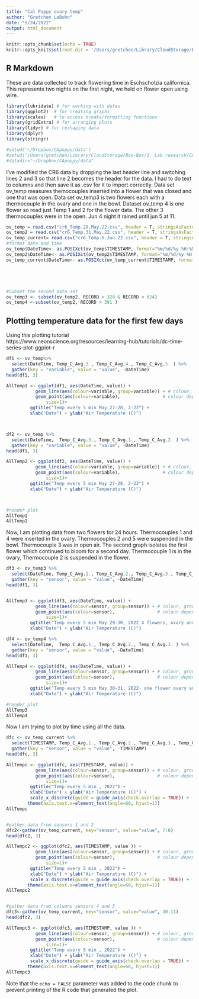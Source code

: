 ```yaml
---
title: "Cal Poppy ovary temp"
author: "Gretchen LeBuhn"
date: "5/24/2022"
output: html_document
---
```


```r
knitr::opts_chunk$set(echo = TRUE)
knitr::opts_knit$set(root.dir = '/Users/gretchen/Library/CloudStorage/Box-Box/1. Lab research/CApoppy/data/fl_temp')
```

## R Markdown

These are data collected to track flowering time in Eschscholzia californica.  This represents two nights on the first night, we held on flower open using wire.

```r
library(lubridate) # for working with dates
library(ggplot2)  # for creating graphs
library(scales)   # to access breaks/formatting functions
library(gridExtra) # for arranging plots
library(tidyr) # for reshaping data
library(dplyr)
library(stringr)


```

```r
#setwd('~/Dropbox/CApoppy/data')
#setwd('/Users/gretchen/Library/CloudStorage/Box-Box/1. Lab research/CApoppy/data/fl_temp')
#datadir="~/Dropbox/CApoppy/data"
```
I've modified the CR6 data by dropping the last header line and switching lines 2 and 3 so that line 2 becomes the header for the data.  I had to do text to columns and then save it as .csv for it to import correctly.  Data set ov_temp measures themocouples inserted into a flower that was closed and one that was open.  Data set ov_temp3 is two flowers each with a thermocouple in the ovary and one in the bowl.  Dataset ov_temp 4 is one flower so read just Temp 1 and 2 for the flower data.  The other 3 thermocouples were in the open.  Jun 4 night it rained until jun 5 at 11.
```r

ov_temp = read.csv("cr6_Temp.28.May.22.csv", header = T, stringsAsFactors=FALSE)
ov_temp2 = read.csv("cr6_Temp.31.May.22.csv", header = T, stringsAsFactors=FALSE)
ov_temp_current= read.csv("cr6_Temp.5.Jun.22.csv", header = T, stringsAsFactors=FALSE)
#format date and time
ov_temp$DateTime<- as.POSIXct(ov_temp$TIMESTAMP, format="%m/%d/%y %H:%M", tz = "UTC")
ov_temp2$DateTime<- as.POSIXct(ov_temp2$TIMESTAMP, format="%m/%d/%y %H:%M", tz = "UTC")
ov_temp_current$DateTime<- as.POSIXct(ov_temp_current$TIMESTAMP, format="%m/%d/%y %H:%M", tz = "UTC")





#Subset the second data set
ov_temp3 <- subset(ov_temp2, RECORD > 328 & RECORD < 624) 
ov_temp4 <-subset(ov_temp2, RECORD > 391 )

```

## Plotting temperature data for the first few days

Using this plotting tutorial
https://www.neonscience.org/resources/learning-hub/tutorials/dc-time-series-plot-ggplot-r

```r

df1 <- ov_temp%>%
  select(DateTime, Temp_C_Avg.3., Temp_C_Avg.4., Temp_C_Avg.5. ) %>%
  gather(key = "variable", value = "value", -DateTime)
head(df1, 3)

AllTemp1 <- ggplot(df1, aes(DateTime, value)) +
           geom_line(aes(colour=variable, group=variable)) + # colour, group both depend on variable
           geom_point(aes(colour=variable),                # colour depends on variable
               size=1)+
         ggtitle("Temp every 5 min May 27-28, 2-22") +
         xlab("Date") + ylab("Air Temperature (C)")



df2 <- ov_temp %>%
  select(DateTime,  Temp_C_Avg.3., Temp_C_Avg.1., Temp_C_Avg.2. ) %>%
  gather(key = "variable", value = "value", -DateTime)
head(df1, 3)

AllTemp2 <- ggplot(df2, aes(DateTime, value)) +
           geom_line(aes(colour=variable, group=variable)) + # colour, group both depend on variable
           geom_point(aes(colour=variable),                # colour depends on variable
               size=1)+
         ggtitle("Temp every 5 min May 27-28, 2-22") +
         xlab("Date") + ylab("Air Temperature (C)")



#render plot
AllTemp1
AllTemp2
```
Now, I am plotting data from two flowers for 24 hours.  Thermocouples 1 and 4 were inserted in the ovary.  Thermocouples 2 and 5 were suspended in the bowl.  Thermocouple 3 was in open air.
The second graph isolates the first flower which continued to bloom for a second day.  Thermocouple 1 is in the ovary, Thermocouple 2 is suspended in the flower.  


```r

df3 <- ov_temp3 %>%
  select(DateTime, Temp_C_Avg.1., Temp_C_Avg.2., Temp_C_Avg.3., Temp_C_Avg.4., Temp_C_Avg.5.) %>%
  gather(key = "sensor", value = "value", -DateTime)
head(df1, 3)


AllTemp3 <- ggplot(df3, aes(DateTime, value)) +
           geom_line(aes(colour=sensor, group=sensor)) + # colour, group both depend on variable
           geom_point(aes(colour=sensor),                # colour depends on variable
               size=1)+
         ggtitle("Temp every 5 min May 29-30, 2022 4 flowers, ovary and bowl") +
         xlab("Date") + ylab("Air Temperature (C)")

df4 <- ov_temp4 %>%
  select(DateTime,  Temp_C_Avg.1., Temp_C_Avg.2., Temp_C_Avg.3. ) %>%
  gather(key = "sensor", value = "value", -DateTime)
head(df1, 3)

AllTemp4 <- ggplot(df4, aes(DateTime, value)) +
           geom_line(aes(colour=sensor, group=sensor)) + # colour, group both depend on variable
           geom_point(aes(colour=sensor),                # colour depends on variable
               size=1)+
         ggtitle("Temp every 5 min May 30-31, 2022- one flower ovary and bowl") +
         xlab("Date") + ylab("Air Temperature (C)")

#render plot
AllTemp3
AllTemp4
```

Now I am trying to plot by time using all the data.


```r

dfc <- ov_temp_current %>%
  select(TIMESTAMP, Temp_C_Avg.1., Temp_C_Avg.2., Temp_C_Avg.3., Temp_C_Avg.4., Temp_C_Avg.5.) %>%
  gather(key = "sensor", value = "value", -TIMESTAMP)
head(dfc, 3)

AllTempc <- ggplot(dfc, aes(TIMESTAMP, value)) +
           geom_line(aes(colour=sensor, group=sensor)) + # colour, group both depend on variable
           geom_point(aes(colour=sensor),                # colour depends on variable
               size=1)+
         ggtitle("Temp every 5 min , 2022") +
         xlab("Date") + ylab("Air Temperature (C)") +
         scale_x_discrete(guide = guide_axis(check.overlap = TRUE)) +
        theme(axis.text.x=element_text(angle=60, hjust=1))
AllTempc


#gather data from sensors 1 and 2
dfc2<-gather(ov_temp_current, key="sensor", value="value", 7:8)
head(dfc2, 3)

AllTempc2 <- ggplot(dfc2, aes(TIMESTAMP, value )) +
           geom_line(aes(colour=sensor, group=sensor)) + # colour, group both depend on variable
           geom_point(aes(colour=sensor),                # colour depends on variable
               size=1)+
         ggtitle("Temp every 5 min , 2022") +
         xlab("Date") + ylab("Air Temperature (C)") +
         scale_x_discrete(guide = guide_axis(check.overlap = TRUE)) +
        theme(axis.text.x=element_text(angle=60, hjust=1))
AllTempc2


#gather data from columns sensors 4 and 5
dfc3<-gather(ov_temp_current, key="sensor", value="value", 10:11)
head(dfc2, 3)

AllTempc3 <- ggplot(dfc3, aes(TIMESTAMP, value )) +
           geom_line(aes(colour=sensor, group=sensor)) + # colour, group both depend on variable
           geom_point(aes(colour=sensor),                # colour depends on variable
               size=1)+
         ggtitle("Temp every 5 min , 2022") +
         xlab("Date") + ylab("Air Temperature (C)") +
         scale_x_discrete(guide = guide_axis(check.overlap = TRUE)) +
        theme(axis.text.x=element_text(angle=60, hjust=1))
AllTempc3

```


Note that the `echo = FALSE` parameter was added to the code chunk to prevent printing of the R code that generated the plot.
